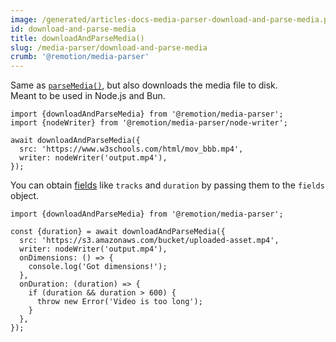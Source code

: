 ```yaml
---
image: /generated/articles-docs-media-parser-download-and-parse-media.png
id: download-and-parse-media
title: downloadAndParseMedia()
slug: /media-parser/download-and-parse-media
crumb: '@remotion/media-parser'
---
```


Same as [`parseMedia()`](/docs/media-parser/parse-media), but also downloads the media file to disk.  
Meant to be used in Node.js and Bun.

```tsx title="Download a file"
import {downloadAndParseMedia} from '@remotion/media-parser';
import {nodeWriter} from '@remotion/media-parser/node-writer';

await downloadAndParseMedia({
  src: 'https://www.w3schools.com/html/mov_bbb.mp4',
  writer: nodeWriter('output.mp4'),
});
```

You can obtain [fields](/docs/media-parser/parse-media#fields) like `tracks` and `duration` by passing them to the `fields` object.

```tsx title="Download a file and get the duration"
import {downloadAndParseMedia} from '@remotion/media-parser';

const {duration} = await downloadAndParseMedia({
  src: 'https://s3.amazonaws.com/bucket/uploaded-asset.mp4',
  writer: nodeWriter('output.mp4'),
  onDimensions: () => {
    console.log('Got dimensions!');
  },
  onDuration: (duration) => {
    if (duration && duration > 600) {
      throw new Error('Video is too long');
    }
  },
});
```
